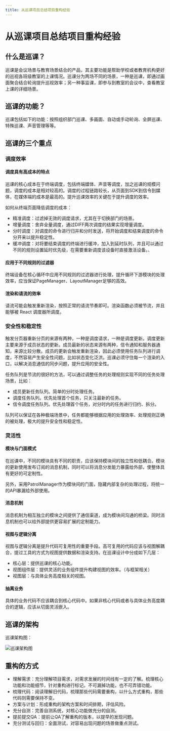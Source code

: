 ```yaml
---
title: 从巡课项目总结项目重构经验
---
```


# 从巡课项目总结项目重构经验

## 什么是巡课？

巡课是会议场景与教育场景结合的产品，其主要功能是帮助学校或者教育机构更好的巡视各班级教室的上课情况。巡课分为两场不同的场景，一种是巡课，即通过画面聚合结合轮询提升巡视效率；另一种事监课，即参与到教室的会议中，查看教室上课的详细场景。

## 巡课的功能？

巡课包括如下的功能：按照组织部门巡课、多画面、自动或手动轮询、全屏巡课、特殊巡课、声音管理等等。

## 巡课的三个重点

### 调度效率

#### 调度具有高成本的特点

巡课的核心成本在于终端调度，包括终端媒体、声音等调度，加之巡课的规模问题，调度的成本是相对较高的。调度的过程链路较长，从页面到SDK到信令到媒体，在媒体端的成本是最高的。提升巡课效率的关键在于提升调度的效率。

如何从终端页面降低调度的成本：

- 精准调度：过滤掉无效的调度请求，尤其在于切换部门的场景。
- 增量调度：舍弃全量调度，通过DIFF两次调度的结果实现增量调度。
- 分时调度：对调度的命令进行归并和分时发送，将开始调度和结束调度的命令分开来以提升稳定性。
- 缓冲调度：对将要结束调度的终端进行缓冲，加入到延时队列，并且可以通过不同的规则设置延时优先级，在需要重新调度该设备时直接激活设备。、

#### 应用于不同规则的过滤器

终端设备在核心循环中应用不同规则的过滤器进行处理，提升循环下游模块的处理效率，应当保证PageManager、LayoutManager足够的高效。

#### 渲染和请流的效率

请流可能会触发重新渲染，按照正常的请流节奏即可。渲染函数必须被节流，并且能够被 React 调度器所调度。

### 安全性和稳定性

触发分页器重新分页的来源有两种，一种是调度请求，一种是调度更新。调度更新主要来源于成员状态的更新。成员最新的状态来源有两种，信令通知和服务器通知，来源比较分散。成员的更新会触发重新渲染，因此必须使用任务队列进行调度，不然容易产生安全性问题，比如状态变化泛洪。巡课必须守住每一个渲染的入口，以解决消息通信的同步问题，提升应用的安全性。

任务队列是节流的很好的方法，可以通过调整任务的处理规则实现不同的任务处理场景，比如：

- 成员更新任务队列。简单的分时处理任务。
- 调度任务队列。优先处理首个任务，只关注最新的任务。
- 信令调度任务队列。优先处理首个任务，对分时内的任务进行归约、拆分。

队列可以保证在各种极端场景中，任务都能够根据应用的处理效率、处理规则正确的被处理，极大的提升安全性和稳定性。

### 灵活性

#### 模块与门面模式

在巡课中，不同的模块具有不同的职责，应该保持模块间的独立性和低耦合。模块的更新使用发布订阅的消息机制，同时可以将消息分发能力暴露给外部，使整体具有更好的可定制性。

另外，采用PatrolManager作为模块间的门面，隐藏内部复杂的处理过程，将统一的API暴漏给外部使用。

#### 消息机制

消息机制为相互独立的模块之间提供了通信渠道，成为模块间沟通的桥梁。同时消息机制也可以给外部提供更容易扩展的定制能力。

#### 视图与逻辑分离

视图与逻辑分离是提升代码可复用性的重要手段。高可复用的代码应该与视图解耦合，提过工具的方式为视图提供数据和渲染支持。在巡课设计中分成如下几层：

- 核心层：提供巡课的核心功能。
- 视图组件层：提供灵活的业务组件提升构建视图的效率。（与框架相关）
- 视图层：与具体业务高度相关的视图。

#### 抽离业务

具体的业务代码不应该耦合到核心代码中。如果非核心代码或者与具体业务高度耦合的逻辑，应该从切面灵活嵌入。

## 巡课的架构

巡课架构图：

![巡课架构图](/asset/draw/patrol.excalidraw.svg)

## 重构的方式

- 理解需求：充分理解项目需求，对需求发展的时间线有一定的了解。梳理核心功能和功能细节，针对重构进行标记。不可漏掉功能，也不可弄错功能。
- 梳理代码：阅读理解旧代码，梳理那些代码需要重构，以什么方式重构，那些代码则需要保持不变。
- 方案与计划：形成重构的架构方案和时间排期，评估风险。
- 充分自测：完善自测系统，对核心功能做充分的自测。
- 提前提交QA：提前让QA了解重构的版本，以提早的发现问题。
- 充分测试与回归：全面测试，对容易出现问题的场景做重点测试。
